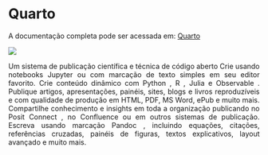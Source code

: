 # Quarto
<div style="text-align: justify"> 

A documentação completa pode ser acessada em: [Quarto](https://quarto.org/)

![](./img/quarto1.png){target="_blank"}




Um sistema de publicação científica e técnica de código aberto
Crie usando notebooks Jupyter ou com marcação de texto simples em seu editor favorito.
Crie conteúdo dinâmico com Python , R , Julia e Observable .
Publique artigos, apresentações, painéis, sites, blogs e livros reproduzíveis e com qualidade de produção em HTML, PDF, MS Word, ePub e muito mais.
Compartilhe conhecimento e insights em toda a organização publicando no Posit Connect , no Confluence ou em outros sistemas de publicação.
Escreva usando marcação Pandoc , incluindo equações, citações, referências cruzadas, painéis de figuras, textos explicativos, layout avançado e muito mais.
